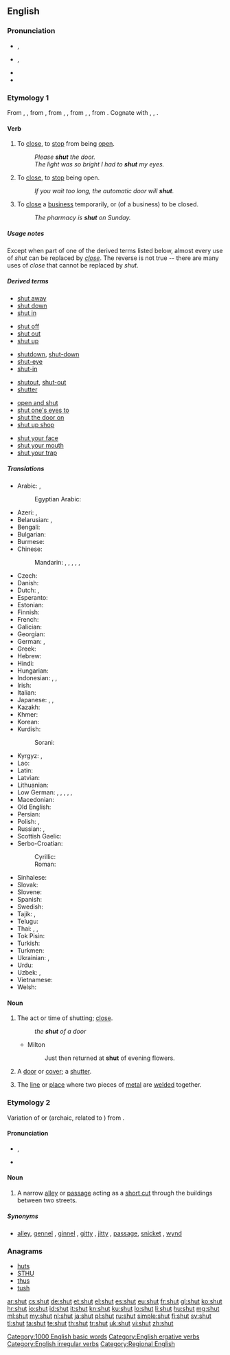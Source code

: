 ==English==

===Pronunciation===
* {{a|UK}} {{IPA|/ʃʌt/|[ʃɐt]}}, {{X-SAMPA|/SVt/|[S6t]}}
* {{a|US}} {{IPA|/ʃʌt/}}, {{X-SAMPA|/SVt/}}
* {{audio|en-us-shut.ogg|Audio (US)}}
* {{rhymes|ʌt}}

===Etymology 1===
From {{etyl|enm|en}} {{term|shutten|lang=enm}}, {{term|shetten|lang=enm}}, from {{etyl|ang|en}} {{term|scyttan||to cause rapid movement, shoot a bolt, shut, bolt, shut to, discharge a debt, pay off|lang=ang}}, from {{etyl|gem-pro|en}} {{recons|skutjanan|lang=gem-pro}}, {{recons|skuttjanan||to bar, bolt|lang=gem-pro}}, from {{etyl|gem-pro|en}} {{recons|skuttan|lang=gem-pro}}, {{recons|skuttjō||bar, bolt, shed|lang=gem-pro}}, from {{etyl|ine-pro|en}} {{recons|(s)keud-||to drive, fall upon, rush|lang=ine-pro}}. Cognate with {{etyl|nl|-}} {{term|schutten||to shut in, lock up|lang=nl}}, {{etyl|de|-}} {{term|schützen||to shut out, dam, protect, guard|lang=de}}, {{etyl|sq|-}} {{term|skuth||a mean and deceitful person|lang=sq}}.

====Verb====
{{en-verb|shuts|shutting|shut|shut}}

# {{transitive}} To [[close]], to [[stop]] from being [[open]].
#: ''Please '''shut''' the door.''
#: ''The light was so bright I had to '''shut''' my eyes.''
# {{intransitive}} To [[close]], to [[stop]] being open.
#: ''If you wait too long, the automatic door will '''shut'''.''
# {{transitive|or|intransitive|chiefly|British}} To [[close]] a [[business]] temporarily, or (of a business) to be closed.
#: ''The pharmacy is '''shut''' on Sunday.''

=====Usage notes=====
Except when part of one of the derived terms listed below, almost every use of ''shut'' can be replaced by ''[[close]]''.  The reverse is not true -- there are many uses of ''close'' that cannot be replaced by ''shut''.

=====Derived terms=====
{{rel-top|phrasal verbs derived from shut}}
* [[shut away]]
* [[shut down]]
* [[shut in]]
{{rel-mid}}
* [[shut off]]
* [[shut out]]
* [[shut up]]
{{rel-bottom}}

{{rel-top|single words and compounds derived from shut}}
* [[shutdown]], [[shut-down]]
* [[shut-eye]]
* [[shut-in]]
{{rel-mid}}
* [[shutout]], [[shut-out]]
* [[shutter]]
{{rel-bottom}}

{{rel-top|idioms derived from shut}}
* [[open and shut]]
* [[shut one's eyes to]]
* [[shut the door on]]
* [[shut up shop]]
{{rel-mid}}
* [[shut your face]]
* [[shut your mouth]]
* [[shut your trap]]
{{rel-bottom}}

=====Translations=====
{{trans-top|to close}}
* Arabic: {{t-|ar|أغلق|tr=ʾáġlaqa}}, {{t-|ar|قفل|tr=qáfala|sc=Arab}}
*: Egyptian Arabic: {{tø|arz|قفل|tr=qafal|sc=Arab}}
* Azeri: {{t|az|qapamaq}}, {{t|az|bağlamaq}}
* Belarusian: {{t-|be|зачыняць|tr=začynjác’}} {{impf}}, {{t-|be|зачыніць|tr=začyníc’}} {{pf.}}
* Bengali: {{t|bn|বন্ধ করা|tr=bôndhô kôra|sc=Beng}}
* Bulgarian: {{t+|bg|затварям|tr=zatvárjam}} {{impf}}
* Burmese: {{t|my|ပိတ်|tr=peik|sc=Mymr}}
* Chinese:
*: Mandarin: {{t-|cmn|關|sc=Hani}}, {{t-|cmn|关|tr=guān|sc=Hani}}, {{t-|cmn|閉|sc=Hani}}, {{t-|cmn|闭|tr=bì|sc=Hani}}, {{t|cmn|關閉|sc=Hani}}, {{t|cmn|关闭|tr=guānbì|sc=Hani}}
* Czech: {{t+|cs|zavřít}} {{pf.}}
* Danish: {{t+|da|lukke}}
* Dutch: {{t|nl|sluiten}}, {{t|nl|dichtklappen}}
* Esperanto: {{t+|eo|fermi}}
* Estonian: {{t|et|sulgema}}
* Finnish: {{t+|fi|sulkea}}
* French: {{t+|fr|fermer}}
* Galician: {{t|gl|pechar}}
* Georgian: {{t|ka|დახურვა|tr=daxurva|sc=Geor}}
* German: {{t+|de|schließen}}, {{t+|de|zumachen}}
* Greek: {{t+|el|κλείνω|tr=kleino}}
* Hebrew: {{t-|he|סגר|tr=sagár}}
* Hindi: {{t-|hi|बंद करना|tr=band karnā}}
* Hungarian: {{t+|hu|becsuk}}
* Indonesian: {{t|id|tutup|alt=menutup}}, {{t|id|sumpal|alt=menyumpal}}, {{t|id|bungkam|alt=membungkam}}
* Irish: {{t-|ga|dún}}
* Italian: {{t+|it|chiudere}}
* Japanese: {{t+|ja|閉める|tr=しめる, shimeru}} {{qualifier|transitive}}, {{t-|ja|閉まる|tr=しまる, shimaru}} {{qualifier|intransitive}}, {{t-|ja|閉じる|tr=とじる, tojiru}} {{qualifier|transitive}}
* Kazakh: {{t|kk|жабу|tr=jabw|sc=Cyrl}}
* Khmer: {{t+|km|បិទ|tr=bət|sc=Khmr}}
* Korean: {{t+|ko|닫다|tr=datda|sc=Hang}}
* Kurdish:
*: Sorani: {{t-|ku|داخستن|tr=daxistin|sc=ku-Arab}}
{{trans-mid}}
* Kyrgyz: {{t|ky|бекитүү|tr=bekitüü|sc=Cyrl}}, {{t|ky|жабуу|tr=cabuu|sc=Cyrl}}
* Lao: {{t-|lo|ອັດ|tr=át|sc=Laoo}}
* Latin: {{t-|la|claudo}}
* Latvian: {{t|lv|aizvērt}}
* Lithuanian: {{t|lt|uždaryti}}
* Low German: {{t-|nds|sluten}}, {{t-|nds|slüten}}, {{t-|nds|tomaken}}, {{t-|nds|tomoken}}, {{t-|nds|dichtmaken}}, {{t-|nds|dichtmoken}}
* Macedonian: {{t|mk|затвори|tr=zátvori|sc=Cyrl}}
* Old English: {{t-|ang|scyttan}}
* Persian: {{t+|fa|بستن|tr=bastan}}
* Polish: {{t+|pl|zamykać}} {{impf}}, {{t+|pl|zamknąć}} {{pf.}}
* Russian: {{t+|ru|закрывать|tr=zakryvát’}} {{impf}}, {{t+|ru|закрыть|tr=zakrýt’}} {{pf.}}
* Scottish Gaelic: {{t-|gd|dùin}}
* Serbo-Croatian:
*: Cyrillic: {{t-|sh|затворити}} {{pf.}}
*: Roman: {{t-|sh|zatvoriti}} {{pf.}}
* Sinhalese: {{t|si|වහනවා|tr=vahanavā|sc=Sinh}}
* Slovak: {{t-|sk|zavrieť}}
* Slovene: {{t+|sl|zapreti}}
* Spanish: {{t+|es|cerrar}}
* Swedish: {{t+|sv|stänga}}
* Tajik: {{t|tg|бастан|tr=bastan|sc=Cyrl}}, {{t|tg|пӯшидан|tr=püšidan|sc=Cyrl}}
* Telugu: {{t|te|మూయు|tr=mooyu|sc=Telu}}
* Thai: {{t+|th|งับ|tr=ngáp}}, {{t-|th|หุบ|tr=hùp}}, {{t-|th|ปิด|tr=pid|sc=Thai}}
* Tok Pisin: {{t-|tpi|pasim}}
* Turkish: {{t+|tr|kapatmak}}
* Turkmen: {{t|tk|ýapmak}}
* Ukrainian: {{t-|uk|зачиняти|tr=začynjáty}} {{impf}}, {{t-|uk|зачинити|tr=začynýty}} {{pf.}}
* Urdu: {{t-|ur|بند کرنا|tr=band karnā|sc=ur-Arab}}
* Uzbek: {{t|uz|bekitmoq}}, {{t|uz|yopmoq}}
* Vietnamese: {{t+|vi|đóng}}
* Welsh: {{t+|cy|cau}}
{{trans-bottom}}

====Noun====
{{en-noun}}

# The act or time of shutting; [[close]].
#: ''the '''shut''' of a door''
#* Milton
#*: Just then returned at '''shut''' of evening flowers.
# A [[door]] or [[cover]]; a [[shutter]].
#: {{rfquotek|Sir Isaac Newton}}
# The [[line]] or [[place]] where two pieces of [[metal]] are [[weld]]ed together.

===Etymology 2===
Variation of {{term|chute}} or {{term|shute}} (archaic, related to {{term|shoot}}) from {{etyl|ang|en}} {{term|sceotan|scēotan|lang=ang}}.

====Pronunciation====
* {{IPA|/ʃʌt/}}, {{X-SAMPA|/SVt/}}
* {{rhymes|ʌt}}

====Noun====
{{en-noun}}

# {{British|Shropshire|_|dialect}} A narrow [[alleyway|alley]] or [[passageway|passage]] acting as a [[short cut]] through the buildings between two streets.

=====Synonyms=====
* {{sense|alleyway}} [[alley]], [[gennel]] {{qualifier|Northern Ireland}}, [[ginnel]] {{qualifier|Yorkshire and Lancashire}}, [[gitty]] {{qualifier|East Midlands}}, [[jitty]] {{qualifier|Midlands}}, [[passage]], [[snicket]] {{qualifier|Northern England}}, [[wynd]] {{qualifier|Scotland}}

===Anagrams===
* [[huts#English|huts]]
* [[STHU#English|STHU]]
* [[thus#English|thus]]
* [[tush#English|tush]]

[[Category:1000 English basic words]]
[[Category:English ergative verbs]]
[[Category:English irregular verbs]]
[[Category:Regional English]]

[[ar:shut]]
[[cs:shut]]
[[de:shut]]
[[et:shut]]
[[el:shut]]
[[es:shut]]
[[eu:shut]]
[[fr:shut]]
[[gl:shut]]
[[ko:shut]]
[[hr:shut]]
[[io:shut]]
[[id:shut]]
[[it:shut]]
[[kn:shut]]
[[ku:shut]]
[[lo:shut]]
[[li:shut]]
[[hu:shut]]
[[mg:shut]]
[[ml:shut]]
[[my:shut]]
[[nl:shut]]
[[ja:shut]]
[[pl:shut]]
[[ru:shut]]
[[simple:shut]]
[[fi:shut]]
[[sv:shut]]
[[tl:shut]]
[[ta:shut]]
[[te:shut]]
[[th:shut]]
[[tr:shut]]
[[uk:shut]]
[[vi:shut]]
[[zh:shut]]